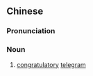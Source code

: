 {{also|贺电}}
==Chinese==
{{zh-forms|s=贺电}}

===Pronunciation===
{{zh-pron
|m=hèdiàn
|mn=hō-tiān
|cat=n
}}

===Noun===
{{zh-noun}}

# [[congratulatory]] [[telegram]]